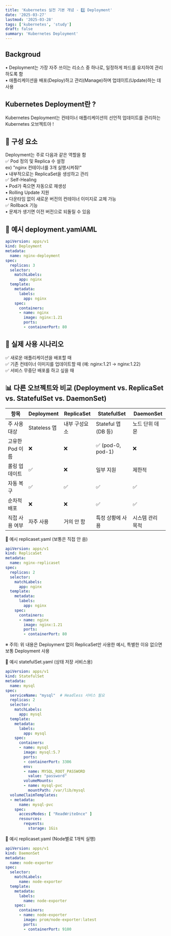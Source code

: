 ```yaml
---
title: 'Kubernetes 실전 기본 개념 - 3️⃣ Deployment'
date: '2025-03-27'
lastmod: '2025-03-28'
tags: ['kubernetes', 'study']
draft: false
summary: 'Kubernetes Deployment'
---
```


## Backgroud

• Deployment는 가장 자주 쓰이는 리소스 중 하나로, 일정하게 파드를 유지하여 관리하도록 함   
• 애플리케이션을 배포(Deploy)하고 관리(Manage)하며 업데이트(Update)하는 데 사용

<TOCInline toc={props.toc} exclude="Backgroud" />

## Kubernetes Deployment란 ?

Kubernetes Deployment는 컨테이너 애플리케이션의 선언적 업데이트를 관리하는 Kubernetes 오브젝트야 !

## 🧱 구성 요소
Deployment는 주로 다음과 같은 역할을 함  
✅ Pod 정의 및 Replica 수 설정  
  ex) "nginx 컨테이너를 3개 실행시켜줘!"  
  • 내부적으로는 ReplicaSet을 생성하고 관리  
✅  Self-Healing  
  • Pod가 죽으면 자동으로 재생성  
  • Rolling Update 지원  
  • 다운타임 없이 새로운 버전의 컨테이너 이미지로 교체 가능  
✅  Rollback 기능  
  • 문제가 생기면 이전 버전으로 되돌릴 수 있음  


## 📝 예시 deployment.yamlAML

```yaml:deployment.yaml
apiVersion: apps/v1
kind: Deployment
metadata:
  name: nginx-deployment
spec:
  replicas: 3
  selector:
    matchLabels:
      app: nginx
  template:
    metadata:
      labels:
        app: nginx
    spec:
      containers:
      - name: nginx
        image: nginx:1.21
        ports:
        - containerPort: 80
```

## 🚀 실제 사용 시나리오  
✅ 새로운 애플리케이션을 배포할 때  
✅ 기존 컨테이너 이미지를 업데이트할 때 (예: nginx:1.21 → nginx:1.22)  
✅ 서비스 무중단 배포를 하고 싶을 때  


## 📊 다른 오브젝트와 비교 (Deployment vs. ReplicaSet vs. StatefulSet vs. DaemonSet)  

항목 | Deployment | ReplicaSet | StatefulSet | DaemonSet
|--------|--------|--------|--------|--------|
주 사용 대상 | Stateless 앱 | 내부 구성요소 | Stateful 앱 (DB 등) | 노드 단위 데몬
고유한 Pod 이름 | ❌ | ❌ | ✅ (pod-0, pod-1) | ❌
롤링 업데이트 | ✅ | ❌ | 일부 지원 | 제한적
자동 복구 | ✅ | ✅ | ✅ | ✅
순차적 배포 | ❌ | ❌ | ✅ | ✅
직접 사용 여부 | 자주 사용 | 거의 안 함 | 특정 상황에 사용 | 시스템 관리 목적


📝 예시 replicaset.yaml (보통은 직접 안 씀)

```yaml:replicaset.yaml
apiVersion: apps/v1
kind: ReplicaSet
metadata:
  name: nginx-replicaset
spec:
  replicas: 2
  selector:
    matchLabels:
      app: nginx
  template:
    metadata:
      labels:
        app: nginx
    spec:
      containers:
      - name: nginx
        image: nginx:1.21
        ports:
        - containerPort: 80

```
※ 주의: 위 내용은 Deployment 없이 ReplicaSet만 사용한 예시, 특별한 이유 없으면 보통 Deployment 사용  

📝 예시 statefulSet.yaml (상태 저장 서비스용)

```yaml:replicaset.yaml
apiVersion: apps/v1
kind: StatefulSet
metadata:
  name: mysql
spec:
  serviceName: "mysql"  # Headless 서비스 필요
  replicas: 2
  selector:
    matchLabels:
      app: mysql
  template:
    metadata:
      labels:
        app: mysql
    spec:
      containers:
      - name: mysql
        image: mysql:5.7
        ports:
        - containerPort: 3306
        env:
        - name: MYSQL_ROOT_PASSWORD
          value: "password"
        volumeMounts:
        - name: mysql-pvc
          mountPath: /var/lib/mysql
  volumeClaimTemplates:
  - metadata:
      name: mysql-pvc
    spec:
      accessModes: [ "ReadWriteOnce" ]
      resources:
        requests:
          storage: 1Gis
```

📝 예시 replicaset.yaml (Node별로 1개씩 실행)  

```yaml:replicaset.yaml
apiVersion: apps/v1
kind: DaemonSet
metadata:
  name: node-exporter
spec:
  selector:
    matchLabels:
      name: node-exporter
  template:
    metadata:
      labels:
        name: node-exporter
    spec:
      containers:
      - name: node-exporter
        image: prom/node-exporter:latest
        ports:
        - containerPort: 9100

```
